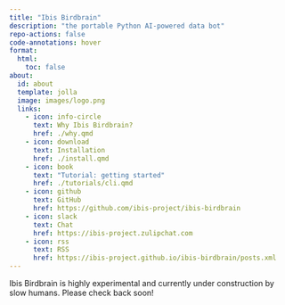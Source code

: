 ```yaml
---
title: "Ibis Birdbrain"
description: "the portable Python AI-powered data bot"
repo-actions: false
code-annotations: hover
format:
  html:
    toc: false
about:
  id: about
  template: jolla
  image: images/logo.png
  links:
    - icon: info-circle
      text: Why Ibis Birdbrain?
      href: ./why.qmd
    - icon: download
      text: Installation
      href: ./install.qmd
    - icon: book
      text: "Tutorial: getting started"
      href: ./tutorials/cli.qmd
    - icon: github
      text: GitHub
      href: https://github.com/ibis-project/ibis-birdbrain
    - icon: slack
      text: Chat
      href: https://ibis-project.zulipchat.com
    - icon: rss
      text: RSS
      href: https://ibis-project.github.io/ibis-birdbrain/posts.xml
---
```


::: {#about}
:::

::: {.callout-warning}
Ibis Birdbrain is highly experimental and currently under construction by slow humans. Please check back soon!
:::